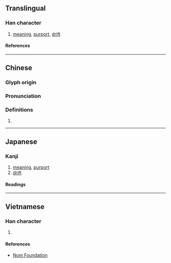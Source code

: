 {{character info}}
==Translingual==

===Han character===
{{Han char|rn=61|rad=心|as=06|sn=9|four=91061|canj=PPA,XPPA|ids=⿰忄旨}}

# [[meaning]], [[purport]], [[drift]]

====References====
{{Han ref|kx=0383.310|dkj=10532|dj=0714.070|hdz=42297.090|uh=6049}}

----

==Chinese==
{{zh-forms}}

===Glyph origin===
{{Han etym}}

===Pronunciation===
{{zh-pron
|m=zhǐ
|c=zi2
|mc=y
|oc=y
|cat=
}}

===Definitions===
{{zh-hanzi}}

# {{rfdef|zh}}

----

==Japanese==

===Kanji===
{{ja-kanji|grade=|rs=心06}}

# [[meaning]], [[purport]]
# [[drift]]

====Readings====
{{ja-readings
|goon=し
|kanon=し
|kun=こころ-
}}

----

==Vietnamese==

===Han character===
{{vi-readings|rs=心06|reading=chỉ}}

# {{rfdef|vi|sort=心06}}

====References====
* [http://nomfoundation.org/common/nom_details.php?codepoint=6049 Nom Foundation]
